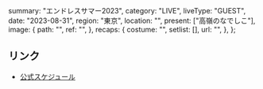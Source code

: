   summary: "エンドレスサマー2023",
  category: "LIVE",
  liveType: "GUEST",
  date: "2023-08-31",
  region: "東京",
  location: "",
  present: ["高嶺のなでしこ"],
  image: {
    path: "",
    ref: "",
  },
  recaps: {
    costume: "",
    setlist: [],
    url: "",
  },
};

## リンク

- [公式スケジュール](https://takanenonadeshiko.jp/?p=1193)
